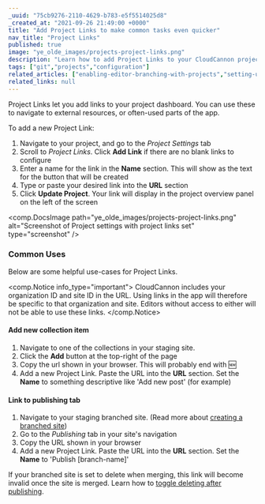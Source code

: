 ```yaml
---
_uuid: "75cb9276-2110-4629-b783-e5f5514025d8"
_created_at: "2021-09-26 21:49:00 +0000"
title: "Add Project Links to make common tasks even quicker"
nav_title: "Project Links"
published: true
image: "ye_olde_images/projects-project-links.png"
description: "Learn how to add Project Links to your CloudCannon project dashboard. You can use these to navigate to external resources, or often-used parts of the app."
tags: ["git","projects","configuration"]
related_articles: ["enabling-editor-branching-with-projects","setting-up-a-publish-branch-with-merging-or-pull-requests"]
related_links: null
---
```


Project Links let you add links to your project dashboard. You can use these to navigate to external resources, or often-used parts of the app.

To add a new Project Link:

1. Navigate to your project, and go to the *Project Settings* tab
2. Scroll to *Project Links*. Click **Add Link** if there are no blank links to configure
3. Enter a name for the link in the **Name** section. This will show as the text for the button that will be created
4. Type or paste your desired link into the **URL** section
5. Click **Update Project**. Your link will display in the project overview panel on the left of the screen​​​​

<comp.DocsImage path="ye_olde_images/projects-project-links.png" alt="Screenshot of Project settings with project links set" type="screenshot" />

### Common Uses
Below are some helpful use-cases for Project Links.

<comp.Notice info_type="important">
  CloudCannon includes your organization ID and site ID in the URL. Using links in the app will therefore be specific to that organization and site. Editors without access to either will not be able to use these links.
</comp.Notice>

#### Add new collection item
1. Navigate to one of the collections in your staging site.
2. Click the **Add** button at the top-right of the page
3. Copy the url shown in your browser. This will probably end with 🆕
4. Add a new Project Link. Paste the URL into the **URL** section. Set the **Name** to something descriptive like 'Add new post' (for example)

#### Link to publishing tab
1. Navigate to your staging branched site. (Read more about [creating a branched site](/documentation/articles/enabling-editor-branching-with-projects/#branching))
2. Go to the *Publishing* tab in your site's navigation
3. Copy the URL shown in your browser
4. Add a new Project Link. Paste the URL into the **URL** section. Set the **Name** to 'Publish \[branch-name\]'

If your branched site is set to delete when merging, this link will become invalid once the site is merged. Learn how to [toggle deleting after publishing](/documentation/articles/setting-up-a-publish-branch-with-merging-or-pull-requests/#delete-after-publish).
